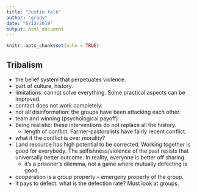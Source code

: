 ```yaml
---
title: "Justin talk"
author: "grady"
date: "6/12/2019"
output: html_document
---
```


```r
knitr::opts_chunk$set(echo = TRUE)
```

## Tribalism

- the belief system that perpetuates violence.
- part of culture, history.  
- limitations: cannot solve everything.  Some practical aspects can be improved.
- contact does not work completely.
- not all disinformation: the groups have been attacking each other.
- team and winning (psychological payoff)
- being realistic: these interventions do not replace all the history.
    - length of conflict.  Farmer-pastoralists have fairly recent conflict.
- what if the conflict is over morality?  
- Land resource has high potential to be corrected.  Working together is good for everybody.  The selfishness/violence of the past resists that universally better outcome.  In reality, everyone is better off sharing.
    - it's a prisoner's dilemma, not a game where mutually defecting is good.
- cooperation is a group property -- emergeny property of the group.
- it pays to defect: what is the defection rate?  Must look at groups.